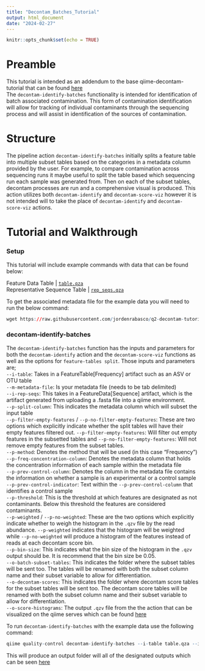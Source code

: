 ```yaml
---
title: "Decontam_Batches_Tutorial"
output: html_document
date: "2024-02-27"
---
```


```r
knitr::opts_chunk$set(echo = TRUE)
```

# Preamble

This tutorial is intended as an addendum to the base qiime-decontam-tutorial that can be found [here](https://jordenrabasco.github.io/Q2_Decontam_Tutorial.html)\
The `decontam-identify-batches` functionality is intended for identification of batch associated contamination. This form of contamination identification will allow for tracking of individual contaminants through the sequencing process and will assist in identification of the sources of contamination.

# Structure

The pipeline action `decontam-identify-batches` initially splits a feature table into multiple subset tables based on the categories in a metadata column provided by the user. For example, to compare contamination across sequencing runs it maybe useful to split the table based which sequencing run each sample was generated from. Then on each of the subset tables, decontam processes are run and a comprehensive visual is produced. This action utilizes both `decontam-identify` and `decontam-score-viz` however it is not intended will to take the place of `decontam-identify` and `decontam-score-viz` actions.

# Tutorial and Walkthrough

### Setup

This tutorial will include example commands with data that can be found below:

Feature Data Table \| [`table.qza`](https://github.com/jordenrabasco/q2-decontam-tutorial/raw/main/data_objs/table.qza "download")\
Representative Sequence Table \| [`rep_seqs.qza`](https://github.com/jordenrabasco/q2-decontam-tutorial/raw/main/data_objs/rep_seqs.qza "download")\

To get the associated metadata file for the example data you will need to run the below command:

```r
wget https://raw.githubusercontent.com/jordenrabasco/q2-decontam-tutorial/refs/heads/main/data_objs/metadata.tsv
```

### decontam-identify-batches

The `decontam-identify-batches` function has the inputs and parameters for both the `decontam-identify` action and the `decontam-score-viz` functions as well as the options for `feature-tables split`. Those inputs and parameters are;\
`--i-table`: Takes in a FeatureTable[Frequency] artifact such as an ASV or OTU table\
`--m-metadata-file`: Is your metadata file (needs to be tab delimited)\
`--i-rep-seqs`: This takes in a FeatureData[Sequence] artifact, which is the artifact generated from uploading a .fasta file into a qiime environment.\
`--p-split-column`: This indicates the metadata column which will subset the input table\
`--p-filter-empty-features` / `--p-no-filter-empty-features`: These are two options which explicitly indicate whether the split tables will have their empty features filtered out. `--p-filter-empty-features`: Will filter out empty features in the subsetted tables and `--p-no-filter-empty-features`: Will not remove empty features from the subset tables.\
`--p-method`: Denotes the method that will be used (in this case "Frequency")\
`--p-freq-concentration-column`: Denotes the metadata column that holds the concentration information of each sample within the metadata file\
`--p-prev-control-column`: Denotes the column in the metadata file contains the information on whether a sample is an experimental or a control sample\
`--p-prev-control-indicator`: Text within the `--p-prev-control-column` that identifies a control sample\
`--p-threshold`: This is the threshold at which features are designated as not contaminants. Below this threshold the features are considered contaminants.\
`--p-weighted` / `--p-no-weighted`: These are the two options which explicitly indicate whether to weigh the histogram in the `.qzv` file by the read abundance. `--p-weighted` indicates that the histogram will be weighted while `--p-no-weighted` will produce a histogram of the features instead of reads at each decontam score bin.\
`--p-bin-size`: This indicates what the bin size of the histogram in the `.qzv` output should be. It is recommend that the bin size be 0.05.\
`--o-batch-subset-tables`: This indicates the folder where the subset tables will be sent too. The tables will be renamed with both the subset column name and their subset variable to allow for differentiation.\
`--o-decontam-scores`: This indicates the folder where decontam score tables for the subset tables will be sent too. The decontam score tables will be renamed with both the subset column name and their subset variable to allow for differentiation.\
`--o-score-histograms`: The output `.qzv` file from the the action that can be visualized on the qiime serves which can be found [here](https://view.qiime2.org/)\

To run `decontam-identify-batches` with the example data use the following command:

```r
qiime quality-control decontam-identify-batches --i-table table.qza --i-rep-seqs rep_seqs.qza --m-metadata-file metadata.tsv --p-split-column subject --p-filter-empty-features  --p-method combined --p-prev-control-column Sample_or_Control --p-prev-control-indicator control --p-freq-concentration-column Concentration --p-threshold 0.1 --p-no-weighted --p-bin-size 0.05 --output-dir batches_outputs 
```

This will produce an output folder will all of the designated outputs which can be seen [here](https://github.com/jordenrabasco/q2-decontam-tutorial/tree/main/data_objs/batches_outputs)
